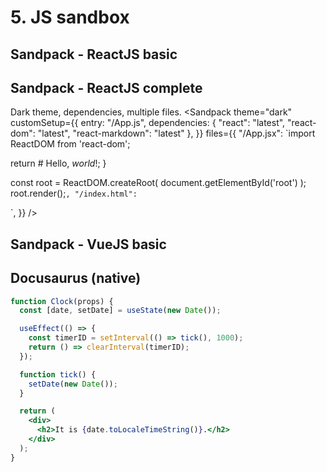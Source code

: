 
# 5. JS sandbox

## Sandpack - ReactJS basic

<Sandpack template="react" />

## Sandpack - ReactJS complete
Dark theme, dependencies, multiple files.
<Sandpack
  theme="dark"
  customSetup={{
    entry: "/App.js",
    dependencies: { 
      "react": "latest",
      "react-dom": "latest",
      "react-markdown": "latest" 
    },
  }}
  files={{
    "/App.jsx": `import ReactDOM from 'react-dom';

  return <ReactMarkdown># Hello, *world*!</ReactMarkdown>;
}

const root = ReactDOM.createRoot(
    document.getElementById('root')
);
root.render(<App/>);`,
    "/index.html": `<html>
    <body>
        <div id="root"></div>
    </body>
</html>`,
}}
/>

## Sandpack - VueJS basic

<Sandpack template="vue" />

## Docusaurus (native)

```jsx live
function Clock(props) {
  const [date, setDate] = useState(new Date());

  useEffect(() => {
    const timerID = setInterval(() => tick(), 1000);
    return () => clearInterval(timerID);
  });

  function tick() {
    setDate(new Date());
  }

  return (
    <div>
      <h2>It is {date.toLocaleTimeString()}.</h2>
    </div>
  );
}
```
